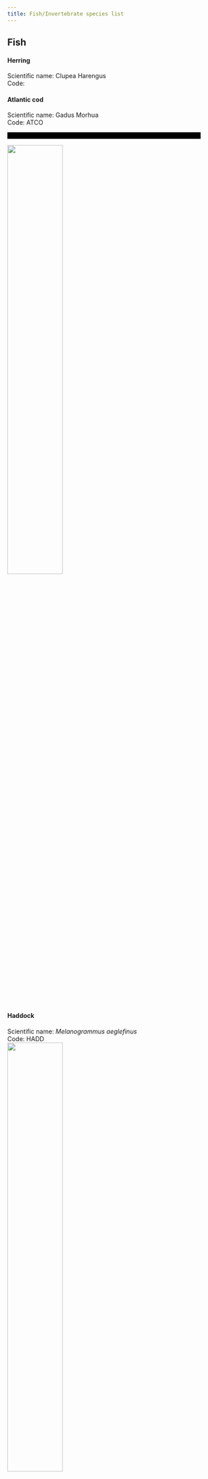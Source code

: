 ```yaml
---
title: Fish/Invertebrate species list
---
```

## Fish

#### Herring

Scientific name: Clupea Harengus  
Code:

#### Atlantic cod

Scientific name: Gadus Morhua  
Code: ATCO  

<video controls="" width="440" height="15" name="media">
    <source src="https://github.com/NEFSC/NEFSC_PAB_lab_manual/raw/refs/heads/main/figs/Audio/Fish/Cod_2.wav" type="audio/wav">
</video>
![](/figs/Spec_images/Fish/Cod_spec_2.PNG){width=50%}

#### Haddock

Scientific name: *Melanogrammus aeglefinus*  
Code: HADD  
![](/figs/Spec_images/Fish/Haddock_spec.PNG){width=50%}

#### Unidentified Fish

Code: UNFI

## Invertebrates 

#### Snapping Shrimp

Scientific name: *Alpheus sp.*  
Code: SNSH  
![](/figs/Spec_images/Fish/shrimp_spec.PNG){width=50%}